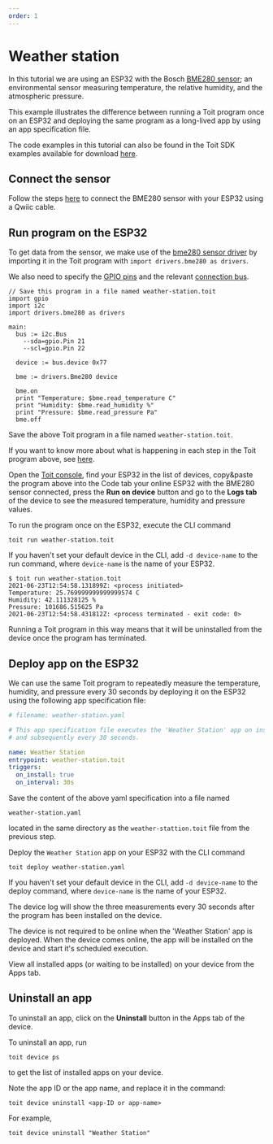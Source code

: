 ```yaml
---
order: 1
---
```


# Weather station

In this tutorial we are using an ESP32 with the Bosch [BME280 sensor](https://www.bosch-sensortec.com/media/boschsensortec/downloads/datasheets/bst-bme280-ds002.pdf); an environmental sensor measuring temperature, the relative humidity, and the atmospheric pressure.

This example illustrates the difference between running a Toit program once on an ESP32 and deploying the same program as a long-lived app by using an app specification file.

The code examples in this tutorial can also be found in the Toit SDK examples available for download [here](../../../../getstarted/download).

## Connect the sensor

Follow the steps [here](../../../../peripherals/drivers/bme280/) to connect the BME280 sensor with your ESP32 using a Qwiic cable.

## Run program on the ESP32

To get data from the sensor, we make use of the [bme280 sensor driver](https://libs.toit.io/drivers/bme280/library-summary) by importing it in the Toit program with `import drivers.bme280 as drivers`.

We also need to specify the [GPIO pins](../../../../peripherals/drivers/gpio) and the relevant [connection bus](../../../../peripherals/drivers/protocols).

```
// Save this program in a file named weather-station.toit
import gpio
import i2c
import drivers.bme280 as drivers

main:
  bus := i2c.Bus
    --sda=gpio.Pin 21
    --scl=gpio.Pin 22

  device := bus.device 0x77

  bme := drivers.Bme280 device

  bme.on
  print "Temperature: $bme.read_temperature C"
  print "Humidity: $bme.read_humidity %"
  print "Pressure: $bme.read_pressure Pa"
  bme.off
```

Save the above Toit program in a file named `weather-station.toit`.

If you want to know more about what is happening in each step in the Toit program above, see [here](../../../../peripherals/drivers/bme280#i2cbus).

<Tabs>
<Tab label="Console">

Open the [Toit console](https://console.toit.io), find your ESP32 in the list of devices, copy&paste the program above into the Code tab your online ESP32 with the
BME280 sensor connected, press the **Run on device** button and go to the **Logs
tab** of the device to see the measured temperature, humidity
and pressure values.

</Tab>
<Tab label="CLI">

To run the program once on the ESP32, execute the CLI command

```shell
toit run weather-station.toit
```

If you haven't set your default device in the CLI, add `-d device-name` to
the run command, where `device-name` is the name of your ESP32.

```shell
$ toit run weather-station.toit
2021-06-23T12:54:58.131899Z: <process initiated>
Temperature: 25.769999999999999574 C
Humidity: 42.111328125 %
Pressure: 101686.515625 Pa
2021-06-23T12:54:58.431812Z: <process terminated - exit code: 0>
```

</Tab>
</Tabs>

Running a Toit program in this way means that it will be uninstalled from the device once the program has terminated.

## Deploy app on the ESP32

We can use the same Toit program to repeatedly measure the temperature,
humidity, and pressure every 30 seconds by deploying it on the ESP32 using the
following app specification file:

```yaml
# filename: weather-station.yaml

# This app specification file executes the 'Weather Station' app on install
# and subsequently every 30 seconds.

name: Weather Station
entrypoint: weather-station.toit
triggers:
  on_install: true
  on_interval: 30s
```

Save the content of the above yaml specification into a file named

`weather-station.yaml`

located in the same directory as the `weather-stattion.toit` file from the previous
step.

Deploy the `Weather Station` app on your ESP32 with the CLI command

```shell
toit deploy weather-station.yaml
```

If you haven't set your default device in the CLI, add `-d device-name` to
the deploy command, where `device-name` is the name of your ESP32.

The device log will show the three measurements every 30 seconds after the program
has been installed on the device.

<Note>

The device is not required to be online when the 'Weather Station' app is deployed.
When the device comes online, the app will be installed on the device and start
it's scheduled execution.

</Note>

View all installed apps (or waiting to be installed) on your device from the
Apps tab.

## Uninstall an app

<Tabs>
<Tab label="Console">

To uninstall an app, click on the **Uninstall** button in the Apps tab of the device.

</Tab>
<Tab label="CLI">

To uninstall an app, run

```shell
toit device ps
```

to get the list of installed apps on your device.

Note the app ID or the app name, and replace it in the command:

```shell
toit device uninstall <app-ID or app-name>
```

For example,

```shell
toit device uninstall "Weather Station"
```

</Tab>
</Tabs>
